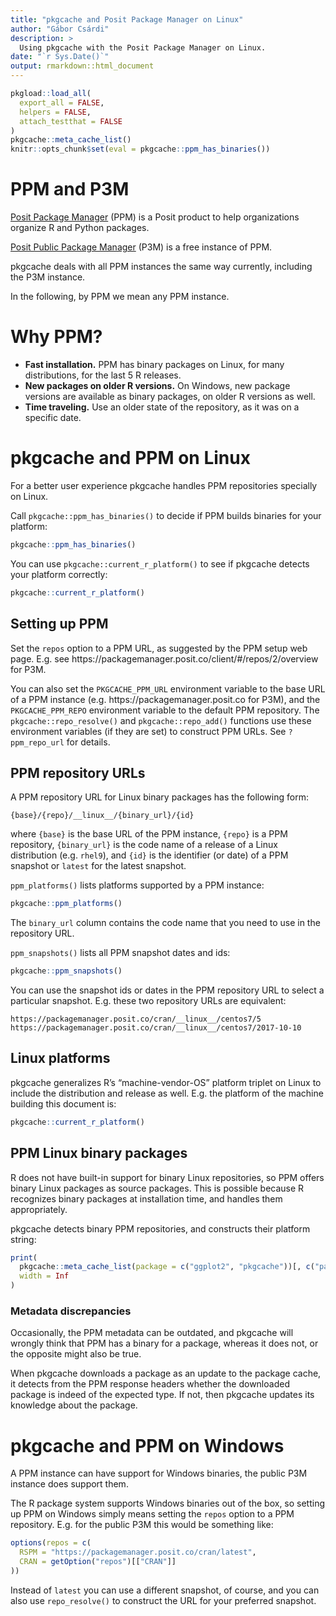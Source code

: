 ```yaml
---
title: "pkgcache and Posit Package Manager on Linux"
author: "Gábor Csárdi"
description: >
  Using pkgcache with the Posit Package Manager on Linux.
date: "`r Sys.Date()`"
output: rmarkdown::html_document
---
```


```r
pkgload::load_all(
  export_all = FALSE,
  helpers = FALSE,
  attach_testthat = FALSE
)
pkgcache::meta_cache_list()
knitr::opts_chunk$set(eval = pkgcache::ppm_has_binaries())
```

# PPM and P3M

[Posit Package Manager](https://posit.co/products/enterprise/package-manager/)
(PPM) is a Posit product to help organizations organize R and Python
packages.

[Posit Public Package Manager](https://packagemanager.posit.co/client/#/)
(P3M) is a free instance of PPM.

pkgcache deals with all PPM instances the same way currently, including
the P3M instance.

In the following, by PPM we mean any PPM instance.

# Why PPM?

- **Fast installation.** PPM has binary packages on Linux, for many
  distributions, for the last 5 R releases.
- **New packages on older R versions.** On Windows, new package versions
  are available as binary packages, on older R versions as well.
- **Time traveling.** Use an older state of the repository, as it
  was on a specific date.

# pkgcache and PPM on Linux

For a better user experience pkgcache handles PPM repositories specially
on Linux.

Call `pkgcache::ppm_has_binaries()` to decide if PPM builds binaries for
your platform:

```r
pkgcache::ppm_has_binaries()
```

You can use `pkgcache::current_r_platform()` to see if pkgcache detects your
platform correctly:

```r
pkgcache::current_r_platform()
```

## Setting up PPM

Set the `repos` option to a PPM URL, as suggested by the PPM setup web page.
E.g. see https://packagemanager.posit.co/client/#/repos/2/overview for
P3M.

You can also set the `PKGCACHE_PPM_URL` environment variable to the base URL
of a PPM instance (e.g. https://packagemanager.posit.co for P3M), and the
`PKGCACHE_PPM_REPO` environment variable to the default PPM repository.
The `pkgcache::repo_resolve()` and `pkgcache::repo_add()` functions use these
environment variables (if they are set) to construct PPM URLs. See
`?ppm_repo_url` for details.

## PPM repository URLs

A PPM repository URL for Linux binary packages has the following form:
```
{base}/{repo}/__linux__/{binary_url}/{id}
```
where `{base}` is the base URL of the PPM instance, `{repo}` is a PPM
repository, `{binary_url}` is the code name of a release of a Linux
distribution (e.g. `rhel9`), and `{id}` is the identifier (or date) of a
PPM snapshot or `latest` for the latest snapshot.

`ppm_platforms()` lists platforms supported by a PPM instance:
```r
pkgcache::ppm_platforms()
```
The `binary_url` column contains the code name that you need to use in the
repository URL.

`ppm_snapshots()` lists all PPM snapshot dates and ids:
```r
pkgcache::ppm_snapshots()
```
You can use the snapshot ids or dates in the PPM repository URL to
select a particular snapshot. E.g. these two repository URLs are
equivalent:
```
https://packagemanager.posit.co/cran/__linux__/centos7/5
https://packagemanager.posit.co/cran/__linux__/centos7/2017-10-10
```

## Linux platforms

pkgcache generalizes R's "machine-vendor-OS" platform triplet
on Linux to include the distribution and release as well. E.g. the platform
of the machine building this document is:

```r
pkgcache::current_r_platform()
```

## PPM Linux binary packages

R does not have built-in support for binary Linux repositories, so PPM
offers binary Linux packages as source packages. This is possible because
R recognizes binary packages at installation time, and handles them
appropriately.

pkgcache detects binary PPM repositories, and constructs their platform
string:

```r
print(
  pkgcache::meta_cache_list(package = c("ggplot2", "pkgcache"))[, c("package", "mirror", "platform")],
  width = Inf
)
```

### Metadata discrepancies

Occasionally, the PPM metadata can be outdated, and pkgcache will wrongly
think that PPM has a binary for a package, whereas it does not, or the
opposite might also be true.

When pkgcache downloads a package as an update to the package cache,
it detects from the PPM response headers whether the downloaded package
is indeed of the expected type. If not, then pkgcache updates its knowledge
about the package.

# pkgcache and PPM on Windows

A PPM instance can have support for Windows binaries, the public P3M
instance does support them.

The R package system supports Windows binaries out of the box, so setting
up PPM on Windows simply means setting the `repos` option to a PPM
repository. E.g. for the public P3M this would be something like:

```r
options(repos = c(
  RSPM = "https://packagemanager.posit.co/cran/latest",
  CRAN = getOption("repos")[["CRAN"]]
))
```

Instead of `latest` you can use a different snapshot, of course, and you
can also use `repo_resolve()` to construct the URL for your preferred
snapshot.
